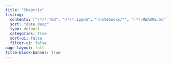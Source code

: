 ```yaml
---
title: "Skeptric"
listing:
  contents: ["/*/*.*md", "/*/*.ipynb", "!notebooks/*", "!**/README.md"]
  sort: "date desc"
  type: default
  categories: true
  sort-ui: false
  filter-ui: false
page-layout: full
title-block-banner: true
---
```

